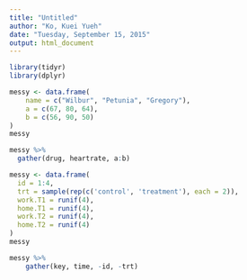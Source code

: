```yaml
---
title: "Untitled"
author: "Ko, Kuei Yueh"
date: "Tuesday, September 15, 2015"
output: html_document
---
```


```r
library(tidyr)
library(dplyr)
```

```r
messy <- data.frame(
    name = c("Wilbur", "Petunia", "Gregory"),
    a = c(67, 80, 64),
    b = c(56, 90, 50)
)
messy
```

```r
messy %>%
  gather(drug, heartrate, a:b)
```

```r
messy <- data.frame(
  id = 1:4,
  trt = sample(rep(c('control', 'treatment'), each = 2)),
  work.T1 = runif(4),
  home.T1 = runif(4),
  work.T2 = runif(4),
  home.T2 = runif(4)
)
messy
```

```r
messy %>%
    gather(key, time, -id, -trt)
```

